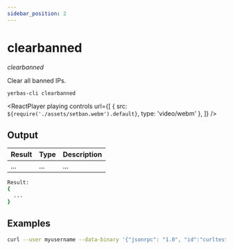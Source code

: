 ```yaml
---
sidebar_position: 2
---
```



# clearbanned

_clearbanned_

Clear all banned IPs.

`yerbas-cli clearbanned `

<ReactPlayer
  playing
  controls
  url={[
    { src: `${require('./assets/setban.webm').default}`, type: 'video/webm' },
  ]}
/>

## Output

| Result | Type | Description |
| ------ | ---- | ----------- |
| ...    | ...  | ...         |

```bash
Result:
{
  ...
}
```

## Examples

```bash
curl --user myusername --data-binary '{"jsonrpc": "1.0", "id":"curltest", "method": "clearbanned", "params": [] }' -H 'content-type: text/plain;' http://127.0.0.1:9998/
```
